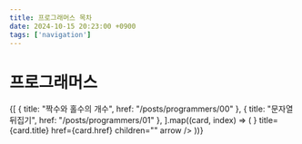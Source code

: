 ```yaml
---
title: 프로그래머스 목차
date: 2024-10-15 20:23:00 +0900
tags: ['navigation']
---
```



# 프로그래머스

<Cards>
	{[
		{ title: "짝수와 홀수의 개수", href: "/posts/programmers/00" },
		{ title: "문자열 뒤집기", href: "/posts/programmers/01" },
	].map((card, index) => (
		<Card
			key={index}
			icon={<NextraIcon name="code" />}
			title={card.title}
			href={card.href}
			children=""
			arrow
		/>
	))}
</Cards>